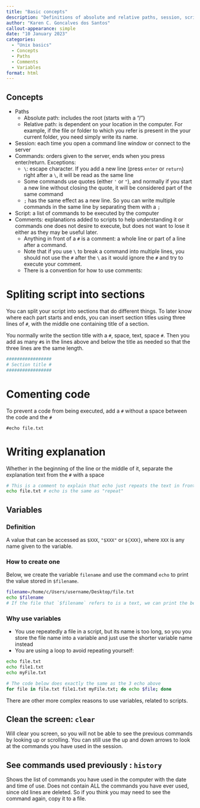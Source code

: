 ```yaml
---
title: "Basic concepts"
description: "Definitions of absolute and relative paths, session, scritps, quotes, and commands"
author: "Karen C. Goncalves dos Santos"
callout-appearance: simple
date: "10 January 2023"
categories:
  - "Unix basics"
  - Concepts
  - Paths
  - Comments
  - Variables
format: html
---
```


## Concepts

- Paths
  - Absolute path: includes the root (starts with a "/")
  - Relative path: is dependent on your location in the computer. For example, if the file or folder to which you refer is present in the your current folder, you need simply write its name.
- Session: each time you open a command line window or connect to the server
- Commands: orders given to the server, ends when you press enter/return. Exceptions:
  - `\`: escape character. If you add a new line (press `enter` or `return`) right after a `\`, it will be read as the same line
  - Some commands use quotes (either `'` or `"`), and normally if you start a new line without closing the quote, it will be considered part of the same command
  - `;` has the same effect as a new line. So you can write multiple commands in the same line by separating them with a `;`
- Script: a list of commands to be executed by the computer
- Comments: explanations added to scripts to help understanding it or commands one does not desire to execute, but does not want to lose it either as they may be useful later. 
  - Anything in front of a `#` is a comment: a whole line or part of a line after a command.
  - Note that if you use `\` to break a command into multiple lines, you should not use the `#` after the `\` as it would ignore the `#` and try to execute your comment.
  - There is a convention for how to use comments:
  
:::{.panel-tabset}
# Spliting script into sections

You can split your script into sections that do different things. To later know where each part starts and ends, you can insert section titles using three lines of `#`, with the middle one containing title of a section. 

You normally write the section title with a `#`, space, text, space `#`. Then you add as many `#`s in the lines above and below the title as needed so that the three lines are the same length.

```.bash
#################
# Section title #
#################
```

# Comenting code

To prevent a code from being executed, add a `#` without a space between the code and the `#`

`#echo file.txt`

# Writing explanation

Whether in the beginning of the line or the middle of it, separate the explanation text from the `#` with a space

```.bash
# This is a comment to explain that echo just repeats the text in front of it
echo file.txt # echo is the same as "repeat"
```
:::
 

## Variables

### Definition 

A value that can be accessed as `$XXX`, `"$XXX"` or `${XXX}`, where `XXX` is any name given to the variable. 

### How to create one

Below, we create the variable `filename` and use the command `echo` to print the value stored in `$filename`. 

```.bash
filename=/home/c/Users/username/Desktop/file.txt
echo $filename
# If the file that `$filename` refers to is a text, we can print the beginning of it with 
```

### Why use variables

- You use repeatedly a file in a script, but its name is too long, so you you store the file name into a variable and just use the shorter variable name instead
- You are using a loop to avoid repeating yourself:

```.bash
echo file.txt
echo file1.txt
echo myFile.txt

# The code below does exactly the same as the 3 echo above
for file in file.txt file1.txt myFile.txt; do echo $file; done
```

There are other more complex reasons to use variables, related to scripts.

## Clean the screen: `clear`

Will clear you screen, so you will not be able to see the previous commands by looking up or scrolling. You can still use the up and down arrows to look at the commands you have used in the session.

## See commands used previously : `history`

Shows the list of commands you have used in the computer with the date and time of use. Does not contain ALL the commands you have ever used, since old lines are deleted. So if you think you may need to see the command again, copy it to a file.
